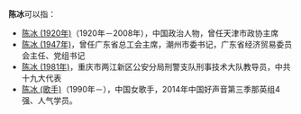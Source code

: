 '''陈冰'''可以指：
* [[陈冰_(1920年)|陈冰 (1920年)]]（1920年－2008年），中国政治人物，曾任天津市政协主席
* [[陈冰_(1947年)|陈冰 (1947年)]]，曾任广东省总工会主席，潮州市委书记，广东省经济贸易委员会主任、党组书记<!--，第九届全国人大代表-->
* [[陈冰_(1981年)|陈冰 (1981年)]]，重庆市两江新区公安分局刑警支队刑事技术大队教导员，中共十九大代表
* [[陈冰_(歌手)|陈冰 (歌手)]]（1990年－），中国女歌手，2014年中国好声音第三季那英组4强、人气学员。

{{Disambig|cat=二字陈姓人名消歧义|bing}}